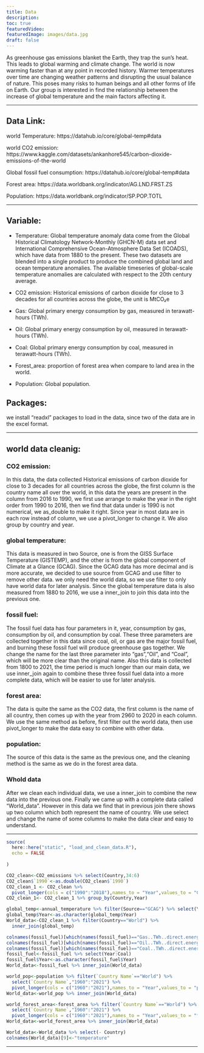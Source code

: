 ```yaml
---
title: Data
description:
toc: true
featuredVideo:
featuredImage: images/data.jpg
draft: false
---
```


As greenhouse gas emissions blanket the Earth, they trap the sun’s heat. This leads to global warming and climate change. The world is now warming faster than at any point in recorded history. Warmer temperatures over time are changing weather patterns and disrupting the usual balance of nature. This poses many risks to human beings and all other forms of life on Earth. Our group is interested in find the relationship between the increase of global temperature and the main factors affecting it. 

----

## Data Link:

world Temperature: https://datahub.io/core/global-temp#data

world CO2 emission: https://www.kaggle.com/datasets/ankanhore545/carbon-dioxide-emissions-of-the-world

Global fossil fuel consumption: https://datahub.io/core/global-temp#data  

Forest area: https://data.worldbank.org/indicator/AG.LND.FRST.ZS

Population: https://data.worldbank.org/indicator/SP.POP.TOTL

----


## Variable:

* Temperature: Global temperature anomaly data come from the Global Historical Climatology Network-Monthly (GHCN-M) data set and International Comprehensive Ocean-Atmosphere Data Set (ICOADS), which have data from 1880 to the present. These two datasets are blended into a single product to produce the combined global land and ocean temperature anomalies. The available timeseries of global-scale temperature anomalies are calculated with respect to the 20th century average.

* CO2 emission: Historical emissions of carbon dioxide for close to 3 decades for all countries across the globe, the unit is MtCO₂e

* Gas: Global primary energy consumption by gas, measured in terawatt-hours (TWh).

* Oil: Global primary energy consumption by oil, measured in terawatt-hours (TWh).

* Coal: Global primary energy consumption by coal, measured in terawatt-hours (TWh).

* Forest_area: proportion of forest area when compare to land area in the world.

* Population: Global population.

## Packages:

we install "readxl" packages to load in the data, since two of the data are in the excel format.

----


## world data cleanig:

### CO2 emission:

In this data, the data collected Historical emissions of carbon dioxide for close to 3 decades for all countries across the globe, the first column is the country name all over the world, in this data the years are present in the column from 2016 to 1990, we first use arrange to make the year in the right order from 1990 to 2016, then we find that data under is 1990 is not numerical, we as_double to make it right. Since year in most data are in each row instead of column, we use a pivot_longer to change it. We also group by country and year.

### global temperature:

This data is measured in two Source, one is from the GISS Surface Temperature (GISTEMP), and the other is from the global component of Climate at a Glance (GCAG). Since the GCAG data has more decimal and is more accurate, we decided to use source from GCAG and use filter to remove other data. we only need the world data, so we use filter to only have world data for later analysis. Since the global temperature data is also measured from 1880 to 2016, we use a inner_join to join this data into the previous one.

### fossil fuel:

The fossil fuel data has four parameters in it, year, consumption by gas, consumption by oil, and consumption by coal. These three parameters are collected together in this data since coal, oil, or gas are the major fossil fuel, and burning these fossil fuel will produce greenhouse gas together. We change the name for the last three parameter into "gas","Oil", and "Coal", which will be more clear than the original name. Also this data is collected from 1800 to 2021, the time period is much longer than our main data, we use inner_join again to combine these three fossil fuel data into a more complete data, which will be easier to use for later analysis.

### forest area:

The data is quite the same as the CO2 data, the first column is the name of all country, then comes up with the year from 2960 to 2020 in each column. We use the same method as before, first filter out the world data, then use pivot_longer to make the data easy to combine with other data.

### population:

The source of this data is the same as the previous one, and the cleaning method is the same as we do in the forest area data.

### Whold data

After we clean each individual data, we use a inner_join to combine the new data into the previous one. Finally we came up with a complete data called "World_data". However in this data we find that in previous join there shows up two column which both represent the name of country. We use select and change the name of some columns to make the data clear and easy to understand.

----


```r
source(
  here::here("static", "load_and_clean_data.R"),
  echo = FALSE
  
)
```

```r
CO2_clean<-CO2_emissions %>% select(Country,34:6)
CO2_clean$`1990`<-as.double(CO2_clean$`1990`)
CO2_clean_1 <- CO2_clean %>% 
  pivot_longer(cols = c("1990":"2018"),names_to = "Year",values_to = "CO2emission")
CO2_clean_1<- CO2_clean_1 %>% group_by(Country,Year)

global_temp<-annual_temperature %>% filter(Source=="GCAG") %>% select(Year,Mean)
global_temp$Year<-as.character(global_temp$Year)
World_data<-CO2_clean_1 %>% filter(Country=="World") %>% 
  inner_join(global_temp)

colnames(fossil_fuel)[which(names(fossil_fuel)=="Gas..TWh..direct.energy.")]<- "Gas"
colnames(fossil_fuel)[which(names(fossil_fuel)=="Oil..TWh..direct.energy.")]<- "Oil"
colnames(fossil_fuel)[which(names(fossil_fuel)=="Coal..TWh..direct.energy.")]<- "Coal"
fossil_fuel<-fossil_fuel %>% select(Year:Coal)
fossil_fuel$Year<-as.character(fossil_fuel$Year)
World_data<-fossil_fuel %>% inner_join(World_data)

world_pop<-population %>% filter(`Country Name`=="World") %>% 
  select(`Country Name`,"1960":"2021") %>% 
  pivot_longer(cols = c("1960":"2021"),names_to = "Year",values_to = "population")
World_data<-world_pop %>% inner_join(World_data)

world_forest_area<-forest_area %>% filter(`Country Name`=="World") %>% 
  select(`Country Name`,"1960":"2021") %>% 
  pivot_longer(cols = c("1960":"2021"),names_to = "Year",values_to = "forest area")
World_data<-world_forest_area %>% inner_join(World_data)

World_data<-World_data %>% select(- Country)
colnames(World_data)[9]<-"temperature"


```

----